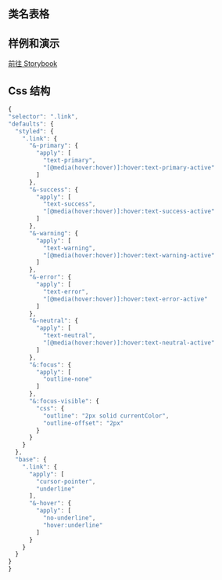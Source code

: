 
## 类名表格

<CssTable name="link" />

## 样例和演示

[前往 Storybook](https://icestack-storybook.vercel.app/?path=/docs/navigation-link--docs)

## Css 结构

```js
{
"selector": ".link",
"defaults": {
  "styled": {
    ".link": {
      "&-primary": {
        "apply": [
          "text-primary",
          "[@media(hover:hover)]:hover:text-primary-active"
        ]
      },
      "&-success": {
        "apply": [
          "text-success",
          "[@media(hover:hover)]:hover:text-success-active"
        ]
      },
      "&-warning": {
        "apply": [
          "text-warning",
          "[@media(hover:hover)]:hover:text-warning-active"
        ]
      },
      "&-error": {
        "apply": [
          "text-error",
          "[@media(hover:hover)]:hover:text-error-active"
        ]
      },
      "&-neutral": {
        "apply": [
          "text-neutral",
          "[@media(hover:hover)]:hover:text-neutral-active"
        ]
      },
      "&:focus": {
        "apply": [
          "outline-none"
        ]
      },
      "&:focus-visible": {
        "css": {
          "outline": "2px solid currentColor",
          "outline-offset": "2px"
        }
      }
    }
  },
  "base": {
    ".link": {
      "apply": [
        "cursor-pointer",
        "underline"
      ],
      "&-hover": {
        "apply": [
          "no-underline",
          "hover:underline"
        ]
      }
    }
  }
}
}
```